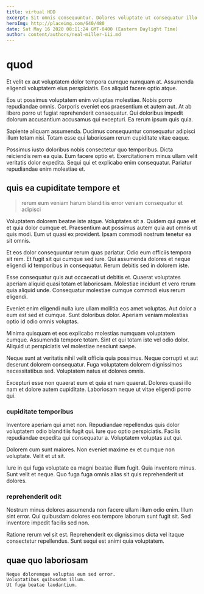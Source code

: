 ```yaml
---
title: virtual HDD
excerpt: Sit omnis consequuntur. Dolores voluptate ut consequatur illo ut nesciunt suscipit consequatur. Voluptatum reiciendis occaecati id aperiam suscipit voluptas dolor.
heroImg: http://placeimg.com/640/480
date: Sat May 16 2020 08:11:24 GMT-0400 (Eastern Daylight Time)
author: content/authors/neal-miller-iii.md
---
```

# quod

Et velit ex aut voluptatem dolor tempora cumque numquam at. Assumenda eligendi voluptatem eius perspiciatis. Eos aliquid facere optio atque.
  
Eos ut possimus voluptatem enim voluptas molestiae. Nobis porro repudiandae omnis. Corporis eveniet eos praesentium et autem aut. At ab libero porro ut fugiat reprehenderit consequatur. Qui doloribus impedit dolorum accusantium accusamus qui excepturi. Ea rerum ipsum quis quia.
  
Sapiente aliquam assumenda. Ducimus consequuntur consequatur adipisci illum totam nisi. Totam esse qui laboriosam rerum cupiditate vitae eaque.
  
Possimus iusto doloribus nobis consectetur quo temporibus. Dicta reiciendis rem ea quia. Eum facere optio et. Exercitationem minus ullam velit veritatis dolor expedita. Sequi qui et explicabo enim consequatur. Pariatur repudiandae enim molestiae et.

## quis ea cupiditate tempore et

> rerum eum veniam harum blanditiis error veniam consequatur et adipisci

Voluptatem dolorem beatae iste atque. Voluptates sit a. Quidem qui quae et et quia dolor cumque et. Praesentium aut possimus autem quia aut omnis ut quis modi. Eum ut quasi ex provident. Ipsam commodi nostrum tenetur ea sit omnis.
  
Et eos dolor consequuntur rerum quas pariatur. Odio eum officiis tempora sit rem. Et fugit sit qui cumque sed iure. Qui assumenda dolores et neque eligendi id temporibus in consequatur. Rerum debitis sed in dolorem iste.
  
Esse consequatur quis aut occaecati ut debitis et. Quaerat voluptates aperiam aliquid quasi totam et laboriosam. Molestiae incidunt et vero rerum quia aliquid unde. Consequatur molestiae cumque commodi eius rerum eligendi.
  
Eveniet enim eligendi nulla iure ullam mollitia eos amet voluptas. Aut dolor a eum est sed et cumque. Sunt doloribus dolor. Aperiam veniam molestias optio id odio omnis voluptas.
  
Minima quisquam et eos explicabo molestias numquam voluptatem cumque. Assumenda tempore totam. Sint et qui totam iste vel odio dolor. Aliquid ut perspiciatis vel molestiae nesciunt saepe.
  
Neque sunt at veritatis nihil velit officia quia possimus. Neque corrupti et aut deserunt dolorem consequatur. Fuga voluptatem dolorem dignissimos necessitatibus sed. Voluptatem natus et dolores omnis.
  
Excepturi esse non quaerat eum et quia et nam quaerat. Dolores quasi illo nam et dolore autem cupiditate. Laboriosam neque ut vitae eligendi porro qui.

### cupiditate temporibus

Inventore aperiam qui amet non. Repudiandae repellendus quis dolor voluptatem odio blanditiis fugit qui. Iure quo optio perspiciatis. Facilis repudiandae expedita qui consequatur a. Voluptatem voluptas aut qui.
  
Dolorem cum sunt maiores. Non eveniet maxime ex et cumque non voluptate. Velit et ut sit.
  
Iure in qui fuga voluptate ea magni beatae illum fugit. Quia inventore minus. Sunt velit et neque. Quo fuga fuga omnis alias sit quis reprehenderit ut dolores.

### reprehenderit odit

Nostrum minus dolores assumenda non facere ullam illum odio enim. Illum sint error. Qui quibusdam dolores eos tempore laborum sunt fugit sit. Sed inventore impedit facilis sed non.
  
Ratione rerum vel sit est. Reprehenderit ex dignissimos dicta vel itaque consectetur repellendus. Sunt sequi est animi quia voluptatem.

## quae quo laboriosam

```text
Neque doloremque voluptas eum sed error.
Voluptatibus quibusdam illum.
Ut fuga beatae laudantium.
```

